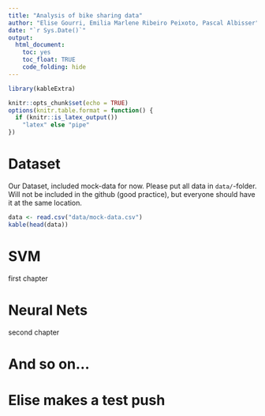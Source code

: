 ```yaml
---
title: "Analysis of bike sharing data"
author: "Elise Gourri, Emilia Marlene Ribeiro Peixoto, Pascal Albisser"
date: "`r Sys.Date()`"
output: 
  html_document:
    toc: yes
    toc_float: TRUE
    code_folding: hide
---
```


```r
library(kableExtra)
```

```r
knitr::opts_chunk$set(echo = TRUE)
options(knitr.table.format = function() {
  if (knitr::is_latex_output())
    "latex" else "pipe"
})
```

# Dataset

Our Dataset, included mock-data for now. Please put all data in `data/`-folder. Will not be included in the github (good practice), but everyone should have it at the same location.

```r
data <- read.csv("data/mock-data.csv")
kable(head(data))
```

# SVM

first chapter

# Neural Nets

second chapter

# And so on...

# Elise makes a test push